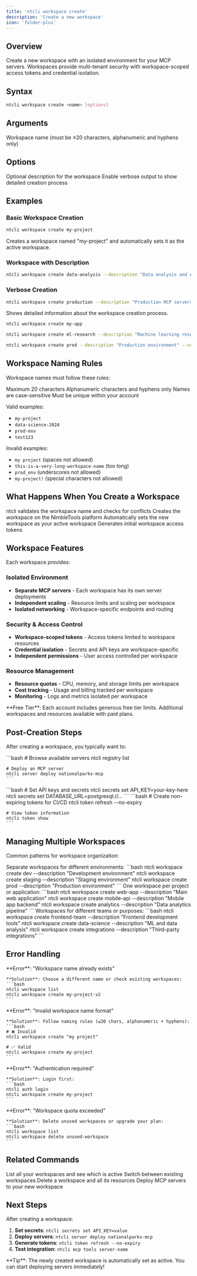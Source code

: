 ```yaml
---
title: 'ntcli workspace create'
description: 'Create a new workspace'
icon: 'folder-plus'
---
```


## Overview

Create a new workspace with an isolated environment for your MCP servers. Workspaces provide multi-tenant security with workspace-scoped access tokens and credential isolation.

## Syntax

```bash
ntcli workspace create <name> [options]
```

## Arguments

<ResponseField name="name" type="string" required>
  Workspace name (must be ≤20 characters, alphanumeric and hyphens only)
</ResponseField>

## Options

<ResponseField name="-d, --description" type="string">
  Optional description for the workspace
</ResponseField>

<ResponseField name="-v, --verbose" type="boolean">
  Enable verbose output to show detailed creation process
</ResponseField>

## Examples

### Basic Workspace Creation

```bash
ntcli workspace create my-project
```

Creates a workspace named "my-project" and automatically sets it as the active workspace.

### Workspace with Description

```bash
ntcli workspace create data-analysis --description "Data analysis and AI tools workspace"
```

### Verbose Creation

```bash
ntcli workspace create production --description "Production MCP servers" --verbose
```

Shows detailed information about the workspace creation process.

<CodeGroup>

```bash Simple Creation
ntcli workspace create my-app
```

```bash With Description
ntcli workspace create ml-research --description "Machine learning research tools"
```

```bash Production Workspace
ntcli workspace create prod --description "Production environment" --verbose
```

</CodeGroup>

## Workspace Naming Rules

Workspace names must follow these rules:

<CardGroup cols={2}>
  <Card title="Length Limit" icon="ruler">
    Maximum 20 characters
  </Card>
  <Card title="Character Set" icon="abc">
    Alphanumeric characters and hyphens only
  </Card>
  <Card title="Case Sensitive" icon="text-size">
    Names are case-sensitive
  </Card>
  <Card title="Unique Names" icon="fingerprint">
    Must be unique within your account
  </Card>
</CardGroup>

Valid examples:
- `my-project`
- `data-science-2024`
- `prod-env`
- `test123`

Invalid examples:
- `my project` (spaces not allowed)
- `this-is-a-very-long-workspace-name` (too long)
- `prod_env` (underscores not allowed)
- `my-project!` (special characters not allowed)

## What Happens When You Create a Workspace

<Steps>
  <Step title="Validation">
    ntcli validates the workspace name and checks for conflicts
  </Step>
  <Step title="API Call">
    Creates the workspace on the NimbleTools platform
  </Step>
  <Step title="Activation">
    Automatically sets the new workspace as your active workspace
  </Step>
  <Step title="Token Generation">
    Generates initial workspace access tokens
  </Step>
</Steps>

## Workspace Features

Each workspace provides:

### Isolated Environment
- **Separate MCP servers** - Each workspace has its own server deployments
- **Independent scaling** - Resource limits and scaling per workspace
- **Isolated networking** - Workspace-specific endpoints and routing

### Security & Access Control
- **Workspace-scoped tokens** - Access tokens limited to workspace resources
- **Credential isolation** - Secrets and API keys are workspace-specific
- **Independent permissions** - User access controlled per workspace

### Resource Management
- **Resource quotas** - CPU, memory, and storage limits per workspace
- **Cost tracking** - Usage and billing tracked per workspace
- **Monitoring** - Logs and metrics isolated per workspace

<Callout type="info">
  **Free Tier**: Each account includes generous free tier limits. Additional workspaces and resources available with paid plans.
</Callout>

## Post-Creation Steps

After creating a workspace, you typically want to:

<Tabs>
  <Tab title="Deploy Servers">
    ```bash
    # Browse available servers
    ntcli registry list
    
    # Deploy an MCP server
    ntcli server deploy nationalparks-mcp
    ```
  </Tab>
  <Tab title="Set Secrets">
    ```bash
    # Set API keys and secrets
    ntcli secrets set API_KEY=your-key-here
    ntcli secrets set DATABASE_URL=postgresql://...
    ```
  </Tab>
  <Tab title="Generate Tokens">
    ```bash
    # Create non-expiring tokens for CI/CD
    ntcli token refresh --no-expiry
    
    # View token information
    ntcli token show
    ```
  </Tab>
</Tabs>

## Managing Multiple Workspaces

Common patterns for workspace organization:

<AccordionGroup>
  <Accordion title="Environment-based">
    Separate workspaces for different environments:
    ```bash
    ntcli workspace create dev --description "Development environment"
    ntcli workspace create staging --description "Staging environment"  
    ntcli workspace create prod --description "Production environment"
    ```
  </Accordion>
  
  <Accordion title="Project-based">
    One workspace per project or application:
    ```bash
    ntcli workspace create web-app --description "Main web application"
    ntcli workspace create mobile-api --description "Mobile app backend"
    ntcli workspace create analytics --description "Data analytics pipeline"
    ```
  </Accordion>
  
  <Accordion title="Team-based">
    Workspaces for different teams or purposes:
    ```bash
    ntcli workspace create frontend-team --description "Frontend development tools"
    ntcli workspace create data-science --description "ML and data analysis"
    ntcli workspace create integrations --description "Third-party integrations"
    ```
  </Accordion>
</AccordionGroup>

## Error Handling

<AccordionGroup>
  <Accordion title="Name already exists">
    **Error**: "Workspace name already exists"
    
    **Solution**: Choose a different name or check existing workspaces:
    ```bash
    ntcli workspace list
    ntcli workspace create my-project-v2
    ```
  </Accordion>
  
  <Accordion title="Invalid name format">
    **Error**: "Invalid workspace name format"
    
    **Solution**: Follow naming rules (≤20 chars, alphanumeric + hyphens):
    ```bash
    # ❌ Invalid
    ntcli workspace create "my project"
    
    # ✅ Valid  
    ntcli workspace create my-project
    ```
  </Accordion>
  
  <Accordion title="Authentication required">
    **Error**: "Authentication required"
    
    **Solution**: Login first:
    ```bash
    ntcli auth login
    ntcli workspace create my-project
    ```
  </Accordion>
  
  <Accordion title="Quota exceeded">
    **Error**: "Workspace quota exceeded"
    
    **Solution**: Delete unused workspaces or upgrade your plan:
    ```bash
    ntcli workspace list
    ntcli workspace delete unused-workspace
    ```
  </Accordion>
</AccordionGroup>

## Related Commands

<CardGroup cols={2}>
  <Card
    title="workspace list"
    icon="list"
    href="/commands/workspace/list"
  >
    List all your workspaces and see which is active
  </Card>
  <Card
    title="workspace switch"
    icon="right-left"
    href="/commands/workspace/switch"
  >
    Switch between existing workspaces
  </Card>
  <Card
    title="workspace delete"
    icon="trash"
    href="/commands/workspace/delete"
  >
    Delete a workspace and all its resources
  </Card>
  <Card
    title="server deploy"
    icon="rocket"
    href="/commands/server/deploy"
  >
    Deploy MCP servers to your new workspace
  </Card>
</CardGroup>

## Next Steps

After creating a workspace:

1. **Set secrets**: `ntcli secrets set API_KEY=value`
2. **Deploy servers**: `ntcli server deploy nationalparks-mcp`
3. **Generate tokens**: `ntcli token refresh --no-expiry`
4. **Test integration**: `ntcli mcp tools server-name`

<Callout type="success">
  **Tip**: The newly created workspace is automatically set as active. You can start deploying servers immediately!
</Callout>